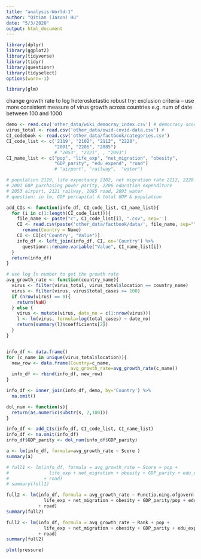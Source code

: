 ```yaml
---
title: "analysis-World-1"
author: "Qitian (Jason) Hu"
date: "5/3/2020"
output: html_document
---
```


```r
library(dplyr)
library(ggplot2)
library(tidyverse)
library(tidyr)
library(questionr)
library(tidyselect)
options(warn=-1)

library(glm)
```
change growth rate to log
heterosketastic robust
try: exclusion criteria -- use more consistent measure of virus growth across countries
e.g. num of date between 100 and 1000 



```r
demo <- read.csv('other_data/wiki_democray_index.csv') # democracy score data 
virus_total <- read.csv('other_data/owid-covid-data.csv') # 
CI_codebook <- read.csv('other_data/factbook/categories.csv')
CI_code_list <- c('2119', "2102", "2112", "2228", 
                  "2001", "2206", "2085")
                  # "2053", "2121", , "2093")
CI_name_list <- c("pop", "life_exp", "net_migration", "obesity",
                  "GDP_parity", "edu_expend", "road")
                  # "airport", "railway",  "water")

# population 2119, life expectancy 2102, net migration rate 2112, 2228 obesity
# 2001 GDP purchasing power parity, 2206 education expenditure
# 2053 airport, 2121 railway, 2085 road, 2093 water
# question: in lm, GDP percapital & total GDP & population

add_CIs <- function(info_df, CI_code_list, CI_name_list){
  for (i in c(1:length(CI_code_list))){
    file_name <- paste("c", CI_code_list[i], ".csv", sep='')
    CI <- read.csv(paste('other_data/factbook/data/', file_name, sep="")) %>% 
      rename(Country = Name)
    CI <- CI[c('Country', "Value")]
    info_df <- left_join(info_df, CI, on='Country') %>% 
      questionr::rename.variable("Value", CI_name_list[i])
  }
  return(info_df)
}

# use log ln number to get the growth rate 
avg_growth_rate <- function(country_name){
  virus <- filter(virus_total, virus_total$location == country_name)
  virus <- filter(virus, virus$total_cases >= 100) 
  if (nrow(virus) == 0){
    return(NaN)
  } else {
    virus <- mutate(virus, date_no = c(1:nrow(virus)))
    l <- lm(virus, formula=log(total_cases) ~ date_no)
    return(summary(l)$coefficients[2])
  }
}


info_df <- data.frame()
for (c_name in unique(virus_total$location)){
  new_row <- data.frame(Country=c_name, 
                        avg_growth_rate=avg_growth_rate(c_name))
  info_df <- rbind(info_df, new_row)
}

info_df <- inner_join(info_df, demo, by='Country') %>% 
  na.omit() 

dol_num <- function(s){
  return(as.numeric(substr(s, 2,100)))
}

info_df <- add_CIs(info_df, CI_code_list, CI_name_list)
info_df <- na.omit(info_df)
info_df$GDP_parity <- dol_num(info_df$GDP_parity)

```


```r

a <- lm(info_df, formula=avg_growth_rate ~ Score )
summary(a)

# full1 <- lm(info_df, formula = avg_growth_rate ~ Score + pop + 
#               life_exp + net_migration + obesity + GDP_parity + edu_expend
#             + road)
# summary(full1)
```

```r
full2 <- lm(info_df, formula = avg_growth_rate ~ Functio.ning.ofgovern.ment + pop + 
              life_exp + net_migration + obesity + GDP_parity/pop + edu_expend/(GDP_parity/pop)
            + road)
summary(full2)
```


```r
full2 <- lm(info_df, formula = avg_growth_rate ~ Rank + pop + 
              life_exp + net_migration + obesity + GDP_parity + edu_expend
            + road)
summary(full2)

```
```r
plot(pressure)
```


